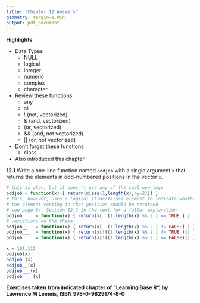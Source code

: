 ```yaml
---
title: "Chapter 12 Answers"
geometry: margin=1.0in
output: pdf_document
---
```

\pagenumbering{gobble}

__Highlights__

+   Data Types
    +   NULL
    +   logical
    +   integer
    +   numeric
    +   complex
    +   character
+   Review these functions
    +   any
    +   all
    +   ! (not, vectorized)
    +   & (and, vectorized)
    +   | (or, vectorized)
    +   && (and, not vectorized)
    +   || (or, not vectorized)
+   Don't forget these functions
    +   class
+   Also introduced this chapter

__12.1__ Write a one-line function named ```oddjob``` with a single argument ```x``` that returns the elements in odd-numbered positions in the vector ```x```.

```r
# this is okay, but it doesn't use any of the cool new toys
oddjob = function(x) { return(x[seq(1,length(x),by=2)]) }
# this, however, uses a logical (true/false) element to indicate whether or not
# the element resting in that position should be returned
# see page 84, Section 12.2 in the text for a fuller explanation
oddjob_    = function(x) { return(x[  (1:length(x) %% 2 ) == TRUE ] ) }
# variations on the theme:
oddjob__   = function(x) { return(x[  (1:length(x) %% 2 ) != FALSE] ) }
oddjob___  = function(x) { return(x[!((1:length(x) %% 2 ) != TRUE )]) }
oddjob____ = function(x) { return(x[!((1:length(x) %% 2 ) == FALSE)]) }

x = 101:115
oddjob(x)
oddjob_(x)
oddjob__(x)
oddjob___(x)
oddjob____(x)
``` 


__Exercises taken from indicated chapter of "Learning Base R", by Lawrence M Leemis, ISBN 978-0-9829174-8-0__

